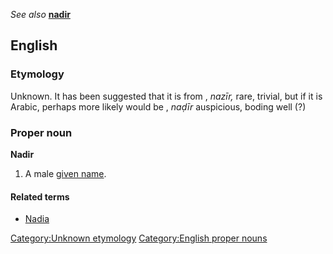 ''See also'' '''[[nadir]]'''

==English==
{{wikipedia}}
===Etymology===
Unknown.  It has been suggested that it is from {{Arab.}} {{ARchar|[[نزير|نَزِير]]}}, ''nazīr,'' rare, trivial, but if it is Arabic, perhaps more likely would be {{ARchar|[[نذير|نَذِير]]}}, ''naḍīr'' auspicious, boding well (?)
[[Category:Unknown etymology]]

===Proper noun===
[[Category:English proper nouns]]
'''Nadir'''

#A male [[given name]].
<!--Wiktionary does not give these: #A [[family name]]-->

====Related terms====
*[[Nadia]]